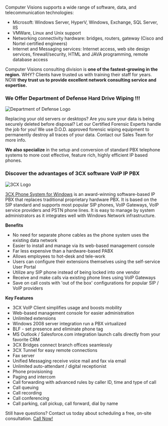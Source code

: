 
Computer Visions supports a wide range of software, data, and telecommunication technologies:

<ConsultingLogos />

- Microsoft: Windows Server, HyperV, Windows, Exchange, SQL Server, IIS
- VMWare, Linux and Unix support
- Networking connectivity hardware: bridges, routers, gateway (Cisco and Nortel certified engineers)
- Internet and Messaging services: Internet access, web site design services, firewall/security, HTML and JAVA programming, remote database access

Computer Visions consulting division is **one of the fastest-growing in the region.** WHY? Clients have trusted us with training their staff for years. NOW **they trust us to provide excellent network consulting service and expertise.**

<Divider />

### We Offer Department of Defense Hard Drive Wiping !!!

![Department of Defense Logo](./dod.png)

Replacing your old servers or desktops? Are you sure your data is being securely deleted before disposal? Let our Certified Forensic Experts handle the job for you! We use D.O.D. approved forensic wiping equipment to permanently destroy all traces of your data. Contact our Sales Team for more info.

**We also specialize** in the setup and conversion of standard PBX telephone systems to more cost effective, feature rich, highly efficient IP based phones.

<Divider />

### Discover the advantages of 3CX software VoIP IP PBX

![3CX Logo](./3cx.jpg)

[3CX Phone System for Windows](https://www.3cx.com/phone-system/windows-mac-softphone/) is an award-winning software-based IP PBX that replaces traditional proprietary hardware PBX. It is based on the SIP standard and supports most popular SIP phones, VoIP Gateways, VoIP service providers and PSTN phone lines. It is easy to manage by system administrators as it integrates well with Windows Network infrastructure.

**Benefits**

- No need for separate phone cables as the phone system uses the existing data network
- Easier to install and manage via its web-based management console
- Far less expensive than a hardware-based PABX
- Allows employees to hot-desk and tele-work
- Users can configure their extensions themselves using the self-service User Portal
- Utilize any SIP phone instead of being locked into one vendor
- Receive and make calls via existing phone lines using VoIP Gateways
- Save on call costs with 'out of the box' configurations for popular SIP / VoIP providers

**Key Features**

- 3CX VoIP Client simplifies usage and boosts mobility
- Web-based management console for easier administration
- Unlimited extensions
- Windows 2008 server integration run a PBX virtualized
- BLF - set presence and eliminate phone tag
- MS Outlook / Salesforce.com integration launch calls directly from your favorite CRM
- 3CX Bridges connect branch offices seamlessly
- 3CX Tunnel for easy remote connections
- Fax server
- Unified Messaging receive voice mail and fax via email
- Unlimited auto-attendant / digital receptionist
- Phone provisioning
- Paging and intercom
- Call forwarding with advanced rules by caller ID, time and type of call
- Call queuing
- Call recording
- Call conferencing
- Call parking, call pickup, call forward, dial by name

Still have questions? Contact us today about scheduling a free, on-site consultation. [Call Now!](tel:+1-518-437-1600)
